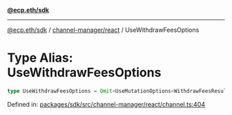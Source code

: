[**@ecp.eth/sdk**](../../../index.mdx)

***

[@ecp.eth/sdk](/sdk-reference/index.mdx) / [channel-manager/react](/sdk-reference/channel-manager/react/index.mdx) / UseWithdrawFeesOptions

# Type Alias: UseWithdrawFeesOptions

```ts
type UseWithdrawFeesOptions = Omit<UseMutationOptions<WithdrawFeesResult, Error, UseWithdrawFeesParams>, "mutationFn">;
```

Defined in: [packages/sdk/src/channel-manager/react/channel.ts:404](https://github.com/ecp-eth/comments-monorepo/blob/main/packages/sdk/src/channel-manager/react/channel.ts#L404)
